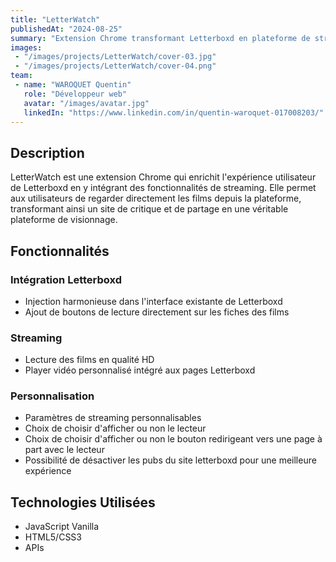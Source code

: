 ```yaml
---
title: "LetterWatch"
publishedAt: "2024-08-25"
summary: "Extension Chrome transformant Letterboxd en plateforme de streaming, permettant de visionner les films directement depuis le réseau social"
images:
 - "/images/projects/LetterWatch/cover-03.jpg"
 - "/images/projects/LetterWatch/cover-04.png"
team:
 - name: "WAROQUET Quentin"
   role: "Développeur web"
   avatar: "/images/avatar.jpg"
   linkedIn: "https://www.linkedin.com/in/quentin-waroquet-017008203/"
---
```


## Description

LetterWatch est une extension Chrome qui enrichit l'expérience utilisateur de Letterboxd en y intégrant des fonctionnalités de streaming. Elle permet aux utilisateurs de regarder directement les films depuis la plateforme, transformant ainsi un site de critique et de partage en une véritable plateforme de visionnage.

## Fonctionnalités

### Intégration Letterboxd

- Injection harmonieuse dans l'interface existante de Letterboxd
- Ajout de boutons de lecture directement sur les fiches des films

### Streaming

- Lecture des films en qualité HD
- Player vidéo personnalisé intégré aux pages Letterboxd

### Personnalisation

- Paramètres de streaming personnalisables
- Choix de choisir d'afficher ou non le lecteur
- Choix de choisir d'afficher ou non le bouton redirigeant vers une page à part avec le lecteur
- Possibilité de désactiver les pubs du site letterboxd pour une meilleure expérience

## Technologies Utilisées

 - JavaScript Vanilla
 - HTML5/CSS3
 - APIs
